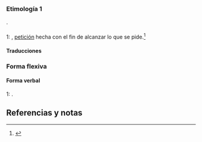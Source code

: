 {{desambiguación||}}
== {{lengua|es}} ==
{{pron-graf}}

=== Etimología 1 ===
{{etimología}}.

==== {{sustantivo masculino|es}} ====
{{inflect.es.sust.reg}}          
;1: {{plm|súplica}}, [[petición]] hecha con el fin de alcanzar lo que se pide.<ref name="dlc1914">{{DLC1914|908}} </ref>

==== Traducciones ====
{{trad-arriba}}
{{trad-abajo}}

=== Forma flexiva ===
==== Forma verbal ====
;1: {{forma verbo|rogar|p=1s|t=presente|m=indicativo}}.

== Referencias y notas ==
<references />
